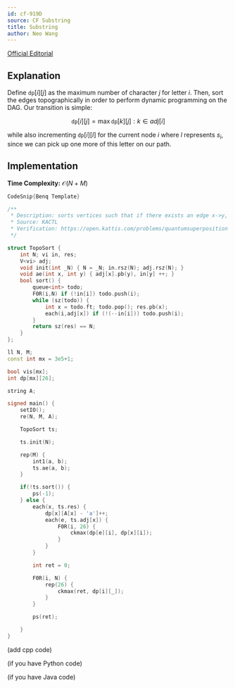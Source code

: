 ```yaml
---
id: cf-919D
source: CF Substring
title: Substring
author: Neo Wang
---
```


[Official Editorial](https://codeforces.com/blog/entry/57462)

## Explanation

Define $\texttt{dp}[i][j]$ as the maximum number of character $j$ for letter
$i$. Then, sort the edges topographically in order to perform dynamic
programming on the DAG. Our transition is simple:

$$
\texttt{dp}[i][j] = \max \texttt{dp}[k][j] : k \in adj[i]
$$

while also incrementing $\texttt{dp}[i][l]$ for the current node $i$ where $l$
represents $s_i$, since we can pick up one more of this letter on our path.

## Implementation

**Time Complexity:** $\mathcal{O}(N + M)$

```cpp
CodeSnip{Benq Template}

/**
 * Description: sorts vertices such that if there exists an edge x->y, then x goes before y
 * Source: KACTL
 * Verification: https://open.kattis.com/problems/quantumsuperposition
 */

struct TopoSort {
	int N; vi in, res;
	V<vi> adj;
	void init(int _N) { N = _N; in.rsz(N); adj.rsz(N); }
	void ae(int x, int y) { adj[x].pb(y), in[y] ++; }
	bool sort() {
		queue<int> todo;
		F0R(i,N) if (!in[i]) todo.push(i);
		while (sz(todo)) {
			int x = todo.ft; todo.pop(); res.pb(x);
			each(i,adj[x]) if (!(--in[i])) todo.push(i);
		}
		return sz(res) == N;
	}
};

ll N, M;
const int mx = 3e5+1;

bool vis[mx];
int dp[mx][26];

string A;

signed main() {
	setIO();
	re(N, M, A);

	TopoSort ts;

	ts.init(N);

	rep(M) {
		int1(a, b);
		ts.ae(a, b);
	}

	if(!ts.sort()) {
		ps(-1);
	} else {
		each(x, ts.res) {
			dp[x][A[x] - 'a']++;
			each(e, ts.adj[x]) {
				F0R(i, 26) {
					ckmax(dp[e][i], dp[x][i]);
				}
			}
		}

		int ret = 0;

		F0R(i, N) {
			rep(26) {
				ckmax(ret, dp[i][_]);
			}
		}

		ps(ret);

	}
}
```

<LanguageSection>

<CPPSection>

(add cpp code)

</CPPSection>

<PySection>

(if you have Python code)

</PySection>

<JavaSection>

(if you have Java code)

</JavaSection>

</LanguageSection>
